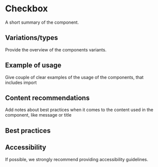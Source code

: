 # Checkbox

A short summary of the component.

## Variations/types

Provide the overview of the components variants.

## Example of usage

Give couple of clear examples of the usage of the components, that includes import

## Content recommendations

Add notes about best practices when it comes to the content used in the component, like message or title

## Best practices

## Accessibility

If possible, we strongly recommend providing accessibility guidelines.
